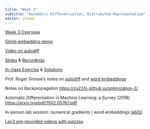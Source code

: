 ```yaml
---
title: "Week 3"
subtitle: "Automatic Differentiation, Distributed Representation"
editor: visual
---
```


[Week 3 Overview](https://q.utoronto.ca/courses/366713/pages/week-3-overview?module_item_id=5872103)

[GloVe embedding demo](https://colab.research.google.com/drive/1aNbE6HcawVF67RV0hWi4qK33Um7cKykr?usp=sharing#scrollTo=H1mONlhzJ_qQ) 

[Video on autodiff](https://www.youtube.com/watch?v=wG_nF1awSSY)

[Slides](/lecs/w01/lec01.html) & [Recordings](https://q.utoronto.ca/courses/366713)

[In-class Exercise](/ex/w03/exercises03.html "Exercise"){aria-label="Exercise 3"} & [Solutions](/ex/w03/exercises03_solution.html "Exercise Solutions"){aria-label="Exercise 3 Solutions"}

Prof. Roger Grosse's notes on [autodiff](https://q.utoronto.ca/courses/366713/files/32607086?wrap=1 "L03a.pdf") and [word embeddings](https://q.utoronto.ca/courses/366713/files/32607091?wrap=1 "L03b.pdf")

Notes on Backpropagation <https://cs231n.github.io/optimization-2/>

Automatic Differentiation in Machine Learning: a Survey (2018) <https://arxiv.org/pdf/1502.05767.pdf>

In-person lab session: numerical gradients / word embeddings [lab02](https://colab.research.google.com/github/UofTCSC413/2024F-website/blob/main/labs/lab02.ipynb "Lab instructions"){aria-label="Lab 2 instructions"}

[Lec3 pre-recorded videos with quizzes](https://q.utoronto.ca/courses/366713/quizzes/412392)

<br><br>
